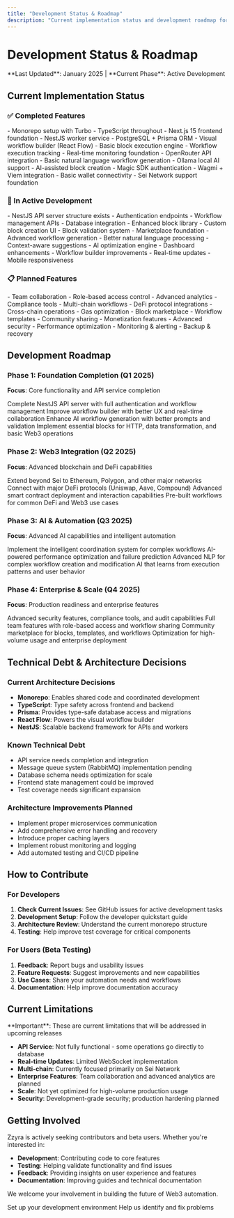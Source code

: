 ```yaml
---
title: "Development Status & Roadmap"
description: "Current implementation status and development roadmap for Zzyra"
---
```


# Development Status & Roadmap

<Alert type="info">
  **Last Updated**: January 2025 | **Current Phase**: Active Development
</Alert>

## Current Implementation Status

### ✅ Completed Features

<CardGroup cols={2}>
  <Card title="Core Architecture" icon="building">
    - Monorepo setup with Turbo
    - TypeScript throughout
    - Next.js 15 frontend foundation
    - NestJS worker service
    - PostgreSQL + Prisma ORM
  </Card>
  <Card title="Basic Workflow System" icon="workflow">
    - Visual workflow builder (React Flow)
    - Basic block execution engine
    - Workflow execution tracking
    - Real-time monitoring foundation
  </Card>
  <Card title="AI Integration" icon="brain">
    - OpenRouter API integration
    - Basic natural language workflow generation
    - Ollama local AI support
    - AI-assisted block creation
  </Card>
  <Card title="Web3 Infrastructure" icon="link">
    - Magic SDK authentication
    - Wagmi + Viem integration
    - Basic wallet connectivity
    - Sei Network support foundation
  </Card>
</CardGroup>

### 🚧 In Active Development

<CardGroup cols={2}>
  <Card title="API Service" icon="server">
    - NestJS API server structure exists
    - Authentication endpoints
    - Workflow management APIs
    - Database integration
  </Card>
  <Card title="Block System" icon="puzzle-piece">
    - Enhanced block library
    - Custom block creation UI
    - Block validation system
    - Marketplace foundation
  </Card>
  <Card title="Enhanced AI Features" icon="magic-wand">
    - Advanced workflow generation
    - Better natural language processing
    - Context-aware suggestions
    - AI optimization engine
  </Card>
  <Card title="User Interface" icon="monitor">
    - Dashboard enhancements
    - Workflow builder improvements
    - Real-time updates
    - Mobile responsiveness
  </Card>
</CardGroup>

### 📋 Planned Features

<CardGroup cols={2}>
  <Card title="Enterprise Features" icon="building">
    - Team collaboration
    - Role-based access control
    - Advanced analytics
    - Compliance tools
  </Card>
  <Card title="Advanced Web3" icon="coins">
    - Multi-chain workflows
    - DeFi protocol integrations
    - Cross-chain operations
    - Gas optimization
  </Card>
  <Card title="Marketplace" icon="store">
    - Block marketplace
    - Workflow templates
    - Community sharing
    - Monetization features
  </Card>
  <Card title="Production Features" icon="shield">
    - Advanced security
    - Performance optimization
    - Monitoring & alerting
    - Backup & recovery
  </Card>
</CardGroup>

## Development Roadmap

### Phase 1: Foundation Completion (Q1 2025)
**Focus**: Core functionality and API service completion

<Steps>
  <Step title="API Service Launch">
    Complete NestJS API server with full authentication and workflow management
  </Step>
  <Step title="Enhanced UI">
    Improve workflow builder with better UX and real-time collaboration
  </Step>
  <Step title="Basic AI Features">
    Enhance AI workflow generation with better prompts and validation
  </Step>
  <Step title="Core Block Library">
    Implement essential blocks for HTTP, data transformation, and basic Web3 operations
  </Step>
</Steps>

### Phase 2: Web3 Integration (Q2 2025)
**Focus**: Advanced blockchain and DeFi capabilities

<Steps>
  <Step title="Multi-Chain Support">
    Extend beyond Sei to Ethereum, Polygon, and other major networks
  </Step>
  <Step title="DeFi Integrations">
    Connect with major DeFi protocols (Uniswap, Aave, Compound)
  </Step>
  <Step title="Smart Contract Interactions">
    Advanced smart contract deployment and interaction capabilities
  </Step>
  <Step title="Web3 Templates">
    Pre-built workflows for common DeFi and Web3 use cases
  </Step>
</Steps>

### Phase 3: AI & Automation (Q3 2025)
**Focus**: Advanced AI capabilities and intelligent automation

<Steps>
  <Step title="AI Brain Block">
    Implement the intelligent coordination system for complex workflows
  </Step>
  <Step title="Predictive Analytics">
    AI-powered performance optimization and failure prediction
  </Step>
  <Step title="Natural Language Interface">
    Advanced NLP for complex workflow creation and modification
  </Step>
  <Step title="Learning Systems">
    AI that learns from execution patterns and user behavior
  </Step>
</Steps>

### Phase 4: Enterprise & Scale (Q4 2025)
**Focus**: Production readiness and enterprise features

<Steps>
  <Step title="Enterprise Security">
    Advanced security features, compliance tools, and audit capabilities
  </Step>
  <Step title="Team Collaboration">
    Full team features with role-based access and workflow sharing
  </Step>
  <Step title="Marketplace Launch">
    Community marketplace for blocks, templates, and workflows
  </Step>
  <Step title="Performance & Scale">
    Optimization for high-volume usage and enterprise deployment
  </Step>
</Steps>

## Technical Debt & Architecture Decisions

### Current Architecture Decisions
- **Monorepo**: Enables shared code and coordinated development
- **TypeScript**: Type safety across frontend and backend
- **Prisma**: Provides type-safe database access and migrations
- **React Flow**: Powers the visual workflow builder
- **NestJS**: Scalable backend framework for APIs and workers

### Known Technical Debt
- API service needs completion and integration
- Message queue system (RabbitMQ) implementation pending
- Database schema needs optimization for scale
- Frontend state management could be improved
- Test coverage needs significant expansion

### Architecture Improvements Planned
- Implement proper microservices communication
- Add comprehensive error handling and recovery
- Introduce proper caching layers
- Implement robust monitoring and logging
- Add automated testing and CI/CD pipeline

## How to Contribute

### For Developers
1. **Check Current Issues**: See GitHub issues for active development tasks
2. **Development Setup**: Follow the developer quickstart guide
3. **Architecture Review**: Understand the current monorepo structure
4. **Testing**: Help improve test coverage for critical components

### For Users (Beta Testing)
1. **Feedback**: Report bugs and usability issues
2. **Feature Requests**: Suggest improvements and new capabilities
3. **Use Cases**: Share your automation needs and workflows
4. **Documentation**: Help improve documentation accuracy

## Current Limitations

<Alert type="warning">
  **Important**: These are current limitations that will be addressed in upcoming releases
</Alert>

- **API Service**: Not fully functional - some operations go directly to database
- **Real-time Updates**: Limited WebSocket implementation
- **Multi-chain**: Currently focused primarily on Sei Network
- **Enterprise Features**: Team collaboration and advanced analytics are planned
- **Scale**: Not yet optimized for high-volume production usage
- **Security**: Development-grade security; production hardening planned

## Getting Involved

Zzyra is actively seeking contributors and beta users. Whether you're interested in:
- **Development**: Contributing code to core features
- **Testing**: Helping validate functionality and find issues
- **Feedback**: Providing insights on user experience and features
- **Documentation**: Improving guides and technical documentation

We welcome your involvement in building the future of Web3 automation.

<CardGroup cols={2}>
  <Card title="Join Development" icon="code" href="/developers/quickstart">
    Set up your development environment
  </Card>
  <Card title="Report Issues" icon="bug" href="https://github.com/your-org/zzyra/issues">
    Help us identify and fix problems
  </Card>
</CardGroup>